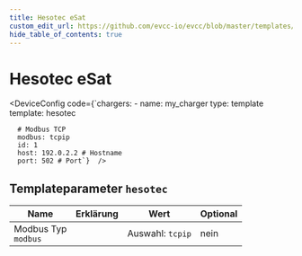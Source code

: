 ```yaml
---
title: Hesotec eSat
custom_edit_url: https://github.com/evcc-io/evcc/blob/master/templates/definition/charger/hesotec.yaml
hide_table_of_contents: true
---
```



# Hesotec eSat

<div className="device-detail-container">
  <div className="device-detail-content">
    <DeviceFeatures features="sponsorship" />

<DeviceConfig code={`chargers:
    - name: my_charger
      type: template
      template: hesotec
      
      # Modbus TCP
      modbus: tcpip
      id: 1
      host: 192.0.2.2 # Hostname
      port: 502 # Port`}  />
  </div>
  <div className="device-detail-icon">
    <evcc-icon
      type="charger"
      name="hesotec-esat"
      size="400px"
      alt="Hesotec eSat"
      className="device-detail-icon-img"
    ></evcc-icon>
  </div>
</div>

## Templateparameter `hesotec`

| Name | Erklärung | Wert | Optional |
|-----------|-----------|------|----------|
| Modbus Typ<br/>`modbus` |  | Auswahl: `tcpip` | nein |

<SponsorshipRequired />

